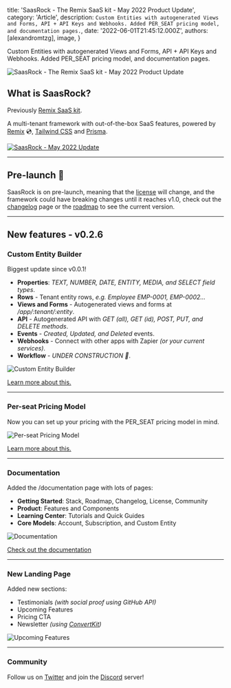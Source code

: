 
  title: 'SaasRock - The Remix SaaS kit - May 2022 Product Update',
  category: 'Article',
  description: `Custom Entities with autogenerated Views and Forms, API + API Keys and Webhooks. Added PER_SEAT pricing model, and documentation pages.`,
  date: '2022-06-01T21:45:12.000Z',
  authors: [alexandromtzg],
  image,
}

Custom Entities with autogenerated Views and Forms, API + API Keys and Webhooks. Added PER_SEAT pricing model, and documentation pages.

<img src={image} alt="SaasRock - The Remix SaaS kit - May 2022 Product Update" />

<!--more-->

## What is SaasRock?

Previously [Remix SaaS kit](https://alexandromg.gumroad.com/l/SaasFrontends-Remix).

A multi-tenant framework with out-of-the-box SaaS features, powered by [Remix](https://remix.run/) 💿, [Tailwind CSS](https://tailwindcss.com/) and [Prisma](https://www.prisma.io/).

[![SaasRock - May 2022 Update](https://cdn.loom.com/sessions/thumbnails/ff7f1a73108340c293c1469b87568d4f-1654045286098-with-play.gif)](https://www.loom.com/share/ff7f1a73108340c293c1469b87568d4f)

---

## Pre-launch 🚀

SaasRock is on pre-launch, meaning that the [license](https://saasrock.com/docs/license) will change, and the framework could have breaking changes until it reaches v1.0, check out the [changelog](https://saasrock.com/changelog) page or the [roadmap](https://saasrock.com/docs/roadmap) to see the current version.

---

## New features - v0.2.6

### Custom Entity Builder

Biggest update since v0.0.1!

- **Properties**: _TEXT, NUMBER, DATE, ENTITY, MEDIA, and SELECT field types_.
- **Rows** - Tenant entity rows, _e.g. Employee EMP-0001, EMP-0002..._
- **Views and Forms** - Autogenerated views and forms at _/app/:tenant/:entity_.
- **API** - Autogenerated API with _GET (all), GET (id), POST, PUT, and DELETE methods_.
- **Events** - _Created, Updated, and Deleted_ events.
- **Webhooks** - Connect with other apps with Zapier _(or your current services)_.
- **Workflow** - _UNDER CONSTRUCTION 🚧_.

![Custom Entity Builder](https://yahooder.sirv.com/saasrock/blog/may-2022-update/entity-builder.png)

[Learn more about this.](https://saasrock.com/docs/features/entity-builder)

---

### Per-seat Pricing Model

Now you can set up your pricing with the PER_SEAT pricing model in mind.

![Per-seat Pricing Model](https://yahooder.sirv.com/saasrock/blog/may-2022-update/per-seat-pricing-model.png)

[Learn more about this.](https://saasrock.com/docs/features/subscriptions)

---

### Documentation

Added the /documentation page with lots of pages:

- **Getting Started**: Stack, Roadmap, Changelog, License, Community
- **Product**: Features and Components
- **Learning Center**: Tutorials and Quick Guides
- **Core Models**: Account, Subscription, and Custom Entity

![Documentation](https://yahooder.sirv.com/saasrock/blog/may-2022-update/documentation.png)

[Check out the documentation](https://saasrock.com/docs)

---

### New Landing Page

Added new sections:

- Testimonials _(with social proof using GitHub API)_
- Upcoming Features
- Pricing CTA
- Newsletter _(using [ConvertKit](https://convertkit.com/))_

![Upcoming Features](https://yahooder.sirv.com/saasrock/blog/may-2022-update/upcoming-features.png)

---

### Community

Follow us on [Twitter](https://twitter.com/saas_rock) and join the [Discord](https://discord.gg/KMkjU2BFn9) server!
